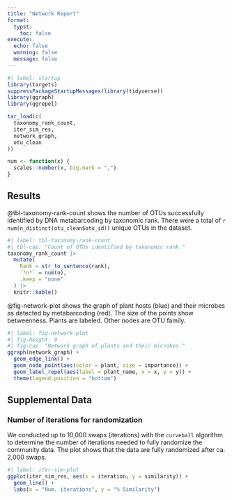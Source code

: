 ```yaml
---
title: "Network Report"
format:
  typst:
    toc: false
execute: 
  echo: false
  warning: false
  message: false
---
```


```r
#| label: startup
library(targets)
suppressPackageStartupMessages(library(tidyverse))
library(ggraph)
library(ggrepel)

tar_load(c(
  taxonomy_rank_count,
  iter_sim_res,
  network_graph,
  otu_clean
))

num <- function(x) {
  scales::number(x, big.mark = ",")
}
```

## Results

@tbl-taxonomy-rank-count shows the number of OTUs successfully identified by DNA metabarcoding by taxonomic rank.
There were a total of `r num(n_distinct(otu_clean$otu_id))` unique OTUs in the dataset.

```r
#| label: tbl-taxonomy-rank-count
#| tbl-cap: "Count of OTUs identified by taxonomic rank."
taxonomy_rank_count |>
  mutate(
    Rank = str_to_sentence(rank),
    `*n*` = num(n),
    .keep = "none"
  ) |>
  knitr::kable()
```

@fig-network-plot shows the graph of plant hosts (blue) and their microbes as detected by metabarcoding (red).
The size of the points show betweenness.
Plants are labeled.
Other nodes are OTU family.

```r
#| label: fig-network-plot
#| fig-height: 9
#| fig-cap: "Network graph of plants and their microbes."
ggraph(network_graph) +
  geom_edge_link() +
  geom_node_point(aes(color = plant, size = importance)) +
  geom_label_repel(aes(label = plant_name, x = x, y = y)) +
  theme(legend.position = "bottom")
```

## Supplemental Data

### Number of iterations for randomization

We conducted up to 10,000 swaps (iterations) with the `curveball` algorithm to determine the number of iterations needed to fully randomize the community data.
The plot shows that the data are fully randomized after ca. 2,000 swaps.

```r
#| label: iter-sim-plot
ggplot(iter_sim_res, aes(x = iteration, y = similarity)) +
  geom_line() +
  labs(x = "Num. iterations", y = "% Similarity")
```